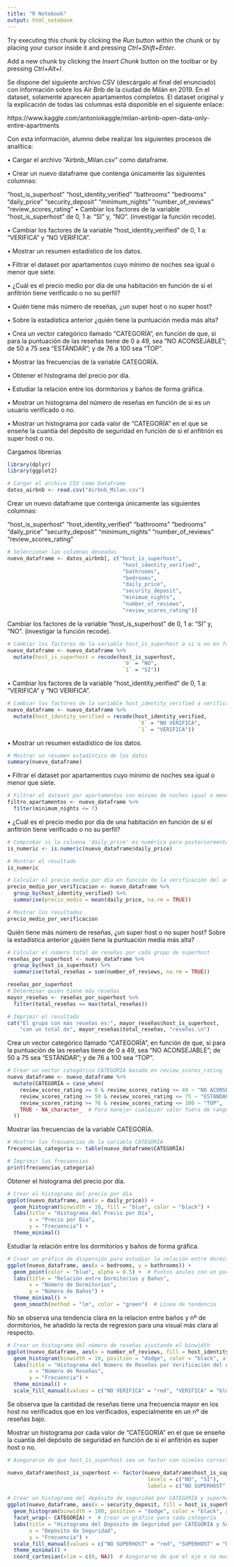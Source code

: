 ---
title: "R Notebook"
output: html_notebook
---

Try executing this chunk by clicking the *Run* button within the chunk or by placing your cursor inside it and pressing *Ctrl+Shift+Enter*. 

Add a new chunk by clicking the *Insert Chunk* button on the toolbar or by pressing *Ctrl+Alt+I*.

Se dispone del siguiente archivo CSV (descárgalo al final del enunciado) con información sobre los Air Bnb de la ciudad de Milán en 2019. En el dataset, solamente aparecen apartamentos completos. El dataset original y la explicación de todas las columnas está disponible en el siguiente enlace:



https://www.kaggle.com/antoniokaggle/milan-airbnb-open-data-only-entire-apartments



Con esta información, alumno debe realizar los siguientes procesos de analítica:



• Cargar el archivo “Airbnb_Milan.csv” como dataframe.

• Crear un nuevo dataframe que contenga únicamente las siguientes columnas:

“host_is_superhost”
 “host_identity_verified”
“bathrooms”
 “bedrooms”
“daily_price”
“security_deposit”
“minimum_nights”
 “number_of_reviews”
 “review_scores_rating”
•  Cambiar los factores de la variable “host_is_superhost” de 0, 1 a: “SI” y, “NO”. (investigar la función recode).

•  Cambiar los factores de la variable “host_identity_verified” de 0, 1 a: “VERIFICA” y “NO VERIFICA”.

•  Mostrar un resumen estadístico de los datos.

• Filtrar el dataset por apartamentos cuyo mínimo de noches sea igual o menor que siete.

•  ¿Cuál es el precio medio por día de una habitación en función de si el anfitrión tiene verificado o no su perfil?

•  Quién tiene más número de reseñas, ¿un super host o no super host?

•  Sobre la estadística anterior ¿quién tiene la puntuación media más alta?

•  Crea un vector categórico llamado “CATEGORÍA”, en función de que, si para la puntuación de las reseñas tiene de 0 a 49, sea “NO ACONSEJABLE”; de 50 a 75 sea “ESTÁNDAR”; y de 76 a 100 sea “TOP”.

•  Mostrar las frecuencias de la variable CATEGORÍA.

•  Obtener el histograma del precio por día.

•  Estudiar la relación entre los dormitorios y baños de forma gráfica.

•  Mostrar un histograma del número de reseñas en función de si es un usuario verificado o no.

• Mostrar un histograma por cada valor de “CATEGORÍA” en el que se enseñe la cuantía del depósito de seguridad en función de si el anfitrión es super host o no.


Cargamos librerias
```{r}
library(dplyr)
library(ggplot2)
```


```{r}
# Cargar el archivo CSV como DataFrame
datos_airbnb <- read.csv("Airbnb_Milan.csv")

```
Crear un nuevo dataframe que contenga únicamente las siguientes columnas:

“host_is_superhost”
 “host_identity_verified”
“bathrooms”
 “bedrooms”
“daily_price”
“security_deposit”
“minimum_nights”
 “number_of_reviews”
 “review_scores_rating”

```{r}
# Seleccionar las columnas deseadas
nuevo_dataframe <- datos_airbnb[, c("host_is_superhost", 
                                     "host_identity_verified", 
                                     "bathrooms", 
                                     "bedrooms", 
                                     "daily_price", 
                                     "security_deposit", 
                                     "minimum_nights", 
                                     "number_of_reviews", 
                                     "review_scores_rating")]
```
Cambiar los factores de la variable “host_is_superhost” de 0, 1 a: “SI” y, “NO”. (investigar la función recode).
```{r}
# Cambiar los factores de la variable host_is_superhost a si o no en funcion de 0 o 1 
nuevo_dataframe <- nuevo_dataframe %>% 
  mutate(host_is_superhost = recode(host_is_superhost, 
                                     `0` = "NO", 
                                     `1` = "SI"))
```

•  Cambiar los factores de la variable “host_identity_verified” de 0, 1 a: “VERIFICA” y “NO VERIFICA”.
```{r}
# Cambiar los factores de la variable host_identity_verified a verifica o no en funcion de 0 o 1
nuevo_dataframe <- nuevo_dataframe %>%
  mutate(host_identity_verified = recode(host_identity_verified, 
                                          `0` = "NO VERIFICA", 
                                          `1` = "VERIFICA"))

```
•  Mostrar un resumen estadístico de los datos.
```{r}
# Mostrar un resumen estadístico de los datos
summary(nuevo_dataframe)
```
• Filtrar el dataset por apartamentos cuyo mínimo de noches sea igual o menor que siete.
```{r}
# Filtrar el dataset por apartamentos con mínimo de noches igual o menor a siete
filtro_apartamentos <- nuevo_dataframe %>%
  filter(minimum_nights <= 7)
```

•  ¿Cuál es el precio medio por día de una habitación en función de si el anfitrión tiene verificado o no su perfil?

```{r}
# Comprobar si la columna 'daily_price' es numérica para posteriormente poder hacer operaciones con el valor.
is_numeric <- is.numeric(nuevo_dataframe$daily_price)

# Mostrar el resultado
is_numeric
```


```{r}
# Calcular el precio medio por día en función de la verificación del anfitrión
precio_medio_por_verificacion <- nuevo_dataframe %>%
  group_by(host_identity_verified) %>%
  summarise(precio_medio = mean(daily_price, na.rm = TRUE))

# Mostrar los resultados
precio_medio_por_verificacion
```

Quién tiene más número de reseñas, ¿un super host o no super host?
Sobre la estadística anterior ¿quién tiene la puntuación media más alta?

```{r}
# Calcular el número total de reseñas por cada grupo de superhost
reseñas_por_superhost <- nuevo_dataframe %>%
  group_by(host_is_superhost) %>%
  summarise(total_reseñas = sum(number_of_reviews, na.rm = TRUE))

reseñas_por_superhost
# Determinar quién tiene más reseñas
mayor_reseñas <- reseñas_por_superhost %>%
  filter(total_reseñas == max(total_reseñas))

# Imprimir el resultado
cat("El grupo con más reseñas es:", mayor_reseñas$host_is_superhost, 
    "con un total de", mayor_reseñas$total_reseñas, "reseñas.\n")
```
Crea un vector categórico llamado “CATEGORÍA”, en función de que, si para la puntuación de las reseñas tiene de 0 a 49, sea “NO ACONSEJABLE”; de 50 a 75 sea “ESTÁNDAR”; y de 76 a 100 sea “TOP”.

```{r}
# Crear un vector categórico CATEGORÍA basado en review_scores_rating
nuevo_dataframe <- nuevo_dataframe %>%
  mutate(CATEGORÍA = case_when(
    review_scores_rating >= 0 & review_scores_rating <= 49 ~ "NO ACONSEJABLE",
    review_scores_rating >= 50 & review_scores_rating <= 75 ~ "ESTÁNDAR",
    review_scores_rating >= 76 & review_scores_rating <= 100 ~ "TOP",
    TRUE ~ NA_character_  # Para manejar cualquier valor fuera de rango
  ))


```

Mostrar las frecuencias de la variable CATEGORÍA.

```{r}
# Mostrar las frecuencias de la variable CATEGORÍA
frecuencias_categoria <- table(nuevo_dataframe$CATEGORÍA)

# Imprimir las frecuencias
print(frecuencias_categoria)

```
Obtener el histograma del precio por día.
```{r}
# Crear el histograma del precio por día
ggplot(nuevo_dataframe, aes(x = daily_price)) +
  geom_histogram(binwidth = 10, fill = "blue", color = "black") +
  labs(title = "Histograma del Precio por Día", 
       x = "Precio por Día", 
       y = "Frecuencia") +
  theme_minimal()
```
Estudiar la relación entre los dormitorios y baños de forma gráfica.

```{r}
# Crear un gráfico de dispersión para estudiar la relación entre dormitorios y baños
ggplot(nuevo_dataframe, aes(x = bedrooms, y = bathrooms)) +
  geom_point(color = "blue", alpha = 0.5) +  # Puntos azules con un poco de transparencia
  labs(title = "Relación entre Dormitorios y Baños", 
       x = "Número de Dormitorios", 
       y = "Número de Baños") +
  theme_minimal() +
  geom_smooth(method = "lm", color = "green")  # Línea de tendencia

```
No se observa una tendencia clara en la relacion entre baños y nº de dormitorios, he añadido la recta de regresion para una visual más clara al respecto.
```{r}
# Crear un histograma del número de reseñas ajustando el binwidth
ggplot(nuevo_dataframe, aes(x = number_of_reviews, fill = host_identity_verified)) +
  geom_histogram(binwidth = 10, position = "dodge", color = "black", alpha = 0.7) +
  labs(title = "Histograma del Número de Reseñas por Verificación del Anfitrión", 
       x = "Número de Reseñas", 
       y = "Frecuencia") +
  theme_minimal() +
  scale_fill_manual(values = c("NO VERIFICA" = "red", "VERIFICA" = "blue"))  # Colores personalizados


```
Se observa que la cantidad de reseñas tiene una frecuencia mayor en los host no verificados que en los verificados, especialmente en un nº de reseñas bajo.

Mostrar un histograma por cada valor de “CATEGORÍA” en el que se enseñe la cuantía del depósito de seguridad en función de si el anfitrión es super host o no.

```{r}
# Asegurarse de que host_is_superhost sea un factor con niveles correctos, modificamos el trabajo hecho anteriormente para cambiar los valores de columnas a NO SUPERHOST si es valor 0 y SUPERHOST si es valor 1, posteriormente hacemos el histograma.

nuevo_dataframe$host_is_superhost <- factor(nuevo_dataframe$host_is_superhost,
                                             levels = c("NO", "SI"),
                                             labels = c("NO SUPERHOST", "SUPERHOST"))

# Crear un histograma del depósito de seguridad por CATEGORÍA y superhost
ggplot(nuevo_dataframe, aes(x = security_deposit, fill = host_is_superhost)) +
  geom_histogram(binwidth = 100, position = "dodge", color = "black", alpha = 0.7) +
  facet_wrap(~ CATEGORÍA) +  # Crear un gráfico para cada categoría
  labs(title = "Histograma del Depósito de Seguridad por CATEGORÍA y Superhost", 
       x = "Depósito de Seguridad", 
       y = "Frecuencia") +
  scale_fill_manual(values = c("NO SUPERHOST" = "red", "SUPERHOST" = "blue")) +  # Colores personalizados
  theme_minimal() +
  coord_cartesian(xlim = c(0, NA))  # Asegurarse de que el eje x no muestre valores negativos
```


